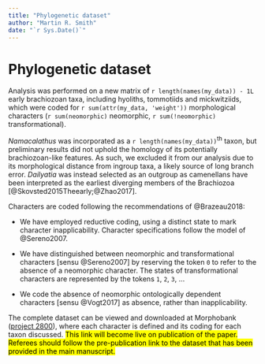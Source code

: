 ```yaml
---
title: "Phylogenetic dataset"
author: "Martin R. Smith"
date: "`r Sys.Date()`"
---
```


<!--\SItext-->
# Phylogenetic dataset {#dataset}

Analysis was performed on a new matrix of `r length(names(my_data)) - 1L` early brachiozoan taxa, including hyoliths, tommotiids and mickwitziids, which were coded for `r sum(attr(my_data, 'weight'))` morphological characters (`r sum(neomorphic)` neomorphic, `r sum(!neomorphic)` transformational).

_Namacalathus_ was incorporated as a `r length(names(my_data))`^th^ taxon, but preliminary results did not uphold the homology of its potentially brachiozoan-like features.  As such, we excluded it from our analysis due to its morphological distance from ingroup taxa, a likely source of long branch error.  _Dailyatia_ was instead selected as an outgroup as camenellans have been interpreted as the earliest diverging members of the Brachiozoa [@Skovsted2015Theearly;@Zhao2017].

Characters are coded following the recommendations of @Brazeau2018:

- We have employed reductive coding, using a distinct state to mark character inapplicability. Character specifications follow the model of @Sereno2007.

- We have distinguished between neomorphic and transformational characters [sensu @Sereno2007] by reserving the token `0` to refer to the absence of a neomorphic character.  The states of transformational characters are represented by the tokens `1`, `2`, `3`, ...

- We code the absence of neomorphic ontologically dependent characters [sensu @Vogt2017] as absence, rather than inapplicability.


The complete dataset can be viewed and downloaded at Morphobank ([project 2800](https://morphobank.org/permalink/?P2800)), where each character is defined
and its coding for each taxon discussed.  <mark>This link will become live on publication of the paper. Referees should follow the pre-publication link to the dataset that has been provided in the main manuscript.</mark>
